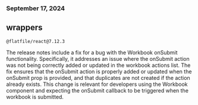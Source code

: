 ### September 17, 2024
## wrappers

`@flatfile/react@7.12.3`

The release notes include a fix for a bug with the Workbook onSubmit functionality. 
Specifically, it addresses an issue where the onSubmit action was not being correctly added or updated in the workbook actions list. 
The fix ensures that the onSubmit action is properly added or updated when the onSubmit prop is provided, and that duplicates are not created if the action already exists. 
This change is relevant for developers using the Workbook component and expecting the onSubmit callback to be triggered when the workbook is submitted.
